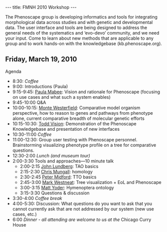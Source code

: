 ---
title: FMNH 2010 Workshop
---

The Phenoscape group is developing informatics and tools for integrating morphological data across studies and with genetic and developmental data.  The user interface and tools are being designed to address the general needs of the systematics and ‘evo-devo’ community, and we need your input.  Come to learn about new methods that are applicable to any group and to work hands-on with the knowledgebase (kb.phenoscape.org).

== Friday, March 19, 2010 ==

Agenda
* 8:30: ''Coffee''
* 9:00: Introductions (Paula)
* 9:15-9:45: [[Media:Chicago_Mabee.ppt|Paula Mabee]]: Vision and rationale for Phenoscape (focusing on use cases and what such a system enables)
* 9:45-10:00 Q&A
* 10:00-10:15: [[Monte Westerfield]]: Comparative model organism perspective, how to reason to genes and pathways from phenotype alone, current comparative breadth of molecular genetic efforts
* 10:15-10:30: [[Todd Vision]]: Demonstration of the Phenoscape Knowledgebase and presentation of new interfaces
* 10:30-11:00 ''Coffee''
* 11:00-12:30: Group user testing with Phenoscape personnel.  Brainstorming visualizing phenotype profile on a tree for comparative questions.
* 12:30-2:00 ''Lunch (and museum tour)''
* 2:00-3:30 Tools and approaches—10 minute talk
** 2:00-2:15 [[Media:Lundberg_2010_TAOatFMNHppt_presented.ppt|John Lundberg]]: TAO basics
** 2:15-2:30 [[Media:Mungall_homology.ppt|Chris Mungall]]: homology
** 2:30-2:45 [[Media:TTO_Midford.ppt|Peter Midford]]: TTO basics
** 2:45-3:00 [[Media:Westneat_phenoscape.ppt|Mark Westneat]]: Tree visualization + EoL and Phenoscape
** 3:00-3:15 [[Matt Yoder]]: Hymenoptera ontology
** 3:15-3:30 Questions & discussion
* 3:30-4:00 ''Coffee break''
* 4:00-5:30: Discussion: What questions do you want to ask that you cannot currently ask that are not addressed by our system (new use cases, etc.)
* 6:00 ''Dinner - all attending are welcome to us at the'' Chicago Curry House